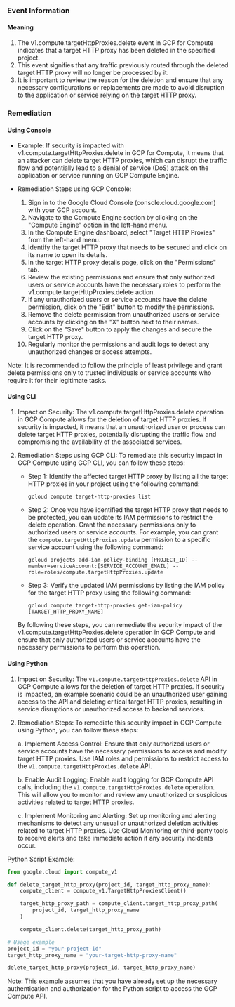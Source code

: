 
### Event Information

#### Meaning

1. The v1.compute.targetHttpProxies.delete event in GCP for Compute indicates that a target HTTP proxy has been deleted in the specified project.
2. This event signifies that any traffic previously routed through the deleted target HTTP proxy will no longer be processed by it.
3. It is important to review the reason for the deletion and ensure that any necessary configurations or replacements are made to avoid disruption to the application or service relying on the target HTTP proxy.

### Remediation

#### Using Console

- Example: If security is impacted with v1.compute.targetHttpProxies.delete in GCP for Compute, it means that an attacker can delete target HTTP proxies, which can disrupt the traffic flow and potentially lead to a denial of service (DoS) attack on the application or service running on GCP Compute Engine.

- Remediation Steps using GCP Console:
  1. Sign in to the Google Cloud Console (console.cloud.google.com) with your GCP account.
  2. Navigate to the Compute Engine section by clicking on the "Compute Engine" option in the left-hand menu.
  3. In the Compute Engine dashboard, select "Target HTTP Proxies" from the left-hand menu.
  4. Identify the target HTTP proxy that needs to be secured and click on its name to open its details.
  5. In the target HTTP proxy details page, click on the "Permissions" tab.
  6. Review the existing permissions and ensure that only authorized users or service accounts have the necessary roles to perform the v1.compute.targetHttpProxies.delete action.
  7. If any unauthorized users or service accounts have the delete permission, click on the "Edit" button to modify the permissions.
  8. Remove the delete permission from unauthorized users or service accounts by clicking on the "X" button next to their names.
  9. Click on the "Save" button to apply the changes and secure the target HTTP proxy.
  10. Regularly monitor the permissions and audit logs to detect any unauthorized changes or access attempts.

Note: It is recommended to follow the principle of least privilege and grant delete permissions only to trusted individuals or service accounts who require it for their legitimate tasks.

#### Using CLI

1. Impact on Security: The v1.compute.targetHttpProxies.delete operation in GCP Compute allows for the deletion of target HTTP proxies. If security is impacted, it means that an unauthorized user or process can delete target HTTP proxies, potentially disrupting the traffic flow and compromising the availability of the associated services.

2. Remediation Steps using GCP CLI: To remediate this security impact in GCP Compute using GCP CLI, you can follow these steps:

   - Step 1: Identify the affected target HTTP proxy by listing all the target HTTP proxies in your project using the following command:
     ```
     gcloud compute target-http-proxies list
     ```

   - Step 2: Once you have identified the target HTTP proxy that needs to be protected, you can update its IAM permissions to restrict the delete operation. Grant the necessary permissions only to authorized users or service accounts. For example, you can grant the `compute.targetHttpProxies.update` permission to a specific service account using the following command:
     ```
     gcloud projects add-iam-policy-binding [PROJECT_ID] --member=serviceAccount:[SERVICE_ACCOUNT_EMAIL] --role=roles/compute.targetHttpProxies.update
     ```

   - Step 3: Verify the updated IAM permissions by listing the IAM policy for the target HTTP proxy using the following command:
     ```
     gcloud compute target-http-proxies get-iam-policy [TARGET_HTTP_PROXY_NAME]
     ```

   By following these steps, you can remediate the security impact of the v1.compute.targetHttpProxies.delete operation in GCP Compute and ensure that only authorized users or service accounts have the necessary permissions to perform this operation.

#### Using Python

1. Impact on Security: The `v1.compute.targetHttpProxies.delete` API in GCP Compute allows for the deletion of target HTTP proxies. If security is impacted, an example scenario could be an unauthorized user gaining access to the API and deleting critical target HTTP proxies, resulting in service disruptions or unauthorized access to backend services.

2. Remediation Steps: To remediate this security impact in GCP Compute using Python, you can follow these steps:

   a. Implement Access Control: Ensure that only authorized users or service accounts have the necessary permissions to access and modify target HTTP proxies. Use IAM roles and permissions to restrict access to the `v1.compute.targetHttpProxies.delete` API.

   b. Enable Audit Logging: Enable audit logging for GCP Compute API calls, including the `v1.compute.targetHttpProxies.delete` operation. This will allow you to monitor and review any unauthorized or suspicious activities related to target HTTP proxies.

   c. Implement Monitoring and Alerting: Set up monitoring and alerting mechanisms to detect any unusual or unauthorized deletion activities related to target HTTP proxies. Use Cloud Monitoring or third-party tools to receive alerts and take immediate action if any security incidents occur.

Python Script Example:
```python
from google.cloud import compute_v1

def delete_target_http_proxy(project_id, target_http_proxy_name):
    compute_client = compute_v1.TargetHttpProxiesClient()

    target_http_proxy_path = compute_client.target_http_proxy_path(
        project_id, target_http_proxy_name
    )

    compute_client.delete(target_http_proxy_path)

# Usage example
project_id = "your-project-id"
target_http_proxy_name = "your-target-http-proxy-name"

delete_target_http_proxy(project_id, target_http_proxy_name)
```

Note: This example assumes that you have already set up the necessary authentication and authorization for the Python script to access the GCP Compute API.

